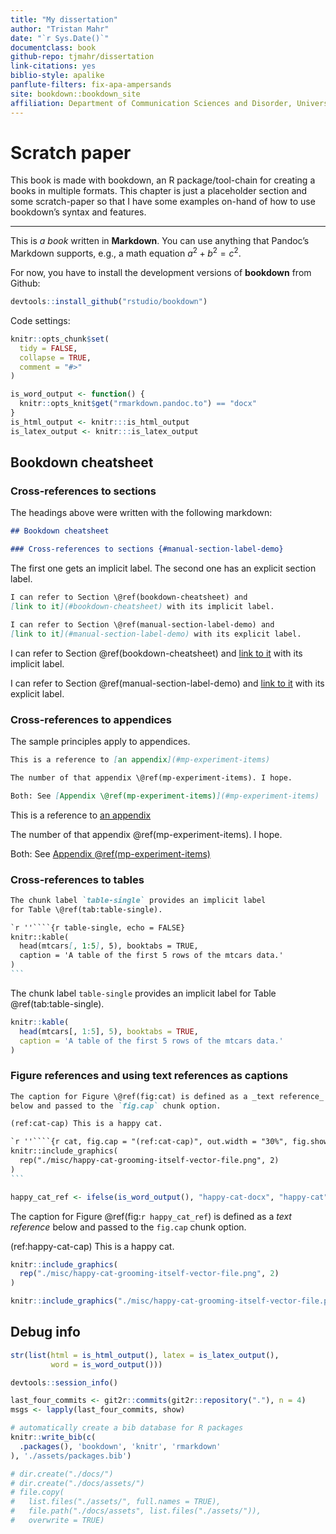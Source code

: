 ```yaml
--- 
title: "My dissertation"
author: "Tristan Mahr"
date: "`r Sys.Date()`"
documentclass: book
github-repo: tjmahr/dissertation
link-citations: yes
biblio-style: apalike
panflute-filters: fix-apa-ampersands
site: bookdown::bookdown_site
affiliation: Department of Communication Sciences and Disorder, University of Wisconsin--Madison
---
```


# Scratch paper

This book is made with bookdown, an R package/tool-chain for creating a books in
multiple formats. This chapter is just a placeholder section and some
scratch-paper so that I have some examples on-hand of how to use bookdown's
syntax and features.

***

This is _a book_ written in **Markdown**. You can use anything that
Pandoc's Markdown supports, e.g., a math equation $a^2 + b^2 = c^2$.

For now, you have to install the development versions of **bookdown** from
Github:


```r
devtools::install_github("rstudio/bookdown")
```

Code settings:

```r
knitr::opts_chunk$set(
  tidy = FALSE,
  collapse = TRUE,
  comment = "#>"
)
```

```r
is_word_output <- function() {
  knitr::opts_knit$get("rmarkdown.pandoc.to") == "docx"
}
is_html_output <- knitr:::is_html_output
is_latex_output <- knitr:::is_latex_output
```

## Bookdown cheatsheet

### Cross-references to sections {#manual-section-label-demo}

The headings above were written with the following markdown:

```markdown
## Bookdown cheatsheet

### Cross-references to sections {#manual-section-label-demo}
```

The first one gets an implicit label. The second one has an 
explicit section label.

```markdown
I can refer to Section \@ref(bookdown-cheatsheet) and 
[link to it](#bookdown-cheatsheet) with its implicit label.

I can refer to Section \@ref(manual-section-label-demo) and 
[link to it](#manual-section-label-demo) with its explicit label.
```

I can refer to Section \@ref(bookdown-cheatsheet) and 
[link to it](#bookdown-cheatsheet) with its implicit label.

I can refer to Section \@ref(manual-section-label-demo) and 
[link to it](#manual-section-label-demo) with its explicit label.

### Cross-references to appendices

The sample principles apply to appendices.

```markdown
This is a reference to [an appendix](#mp-experiment-items)

The number of that appendix \@ref(mp-experiment-items). I hope.

Both: See [Appendix \@ref(mp-experiment-items)](#mp-experiment-items)
```

This is a reference to [an appendix](#mp-experiment-items)

The number of that appendix \@ref(mp-experiment-items). I hope.

Both: See [Appendix \@ref(mp-experiment-items)](#mp-experiment-items)

### Cross-references to tables

````markdown
The chunk label `table-single` provides an implicit label 
for Table \@ref(tab:table-single).

`r ''````{r table-single, echo = FALSE}
knitr::kable(
  head(mtcars[, 1:5], 5), booktabs = TRUE,
  caption = 'A table of the first 5 rows of the mtcars data.'
)
```
````

The chunk label `table-single` provides an implicit label 
for Table \@ref(tab:table-single).

```r
knitr::kable(
  head(mtcars[, 1:5], 5), booktabs = TRUE,
  caption = 'A table of the first 5 rows of the mtcars data.'
)
```

### Figure references and using text references as captions

````markdown
The caption for Figure \@ref(fig:cat) is defined as a _text reference_
below and passed to the `fig.cap` chunk option.

(ref:cat-cap) This is a happy cat.

`r ''````{r cat, fig.cap = "(ref:cat-cap)", out.width = "30%", fig.show = "hold"}
knitr::include_graphics(
  rep("./misc/happy-cat-grooming-itself-vector-file.png", 2)
)
```
````

<!-- I actually can't use that same text-reference label here because  -->
<!-- then that text will be injected into the code block above, so I -->
<!-- add `happy-` to the labels. -->

```r
happy_cat_ref <- ifelse(is_word_output(), "happy-cat-docx", "happy-cat")
```


The caption for Figure \@ref(fig:`r happy_cat_ref`) is defined as a _text reference_
below and passed to the `fig.cap` chunk option.

(ref:happy-cat-cap) This is a happy cat.


```r
knitr::include_graphics(
  rep("./misc/happy-cat-grooming-itself-vector-file.png", 2)
)
```

```r
knitr::include_graphics("./misc/happy-cat-grooming-itself-vector-file.png")
```



## Debug info

```r
str(list(html = is_html_output(), latex = is_latex_output(),
         word = is_word_output()))

devtools::session_info()

last_four_commits <- git2r::commits(git2r::repository("."), n = 4)
msgs <- lapply(last_four_commits, show)
```






```r
# automatically create a bib database for R packages
knitr::write_bib(c(
  .packages(), 'bookdown', 'knitr', 'rmarkdown'
), './assets/packages.bib')

# dir.create("./docs/")
# dir.create("./docs/assets/")
# file.copy(
#   list.files("./assets/", full.names = TRUE), 
#   file.path("./docs/assets", list.files("./assets/")), 
#   overwrite = TRUE)
```




